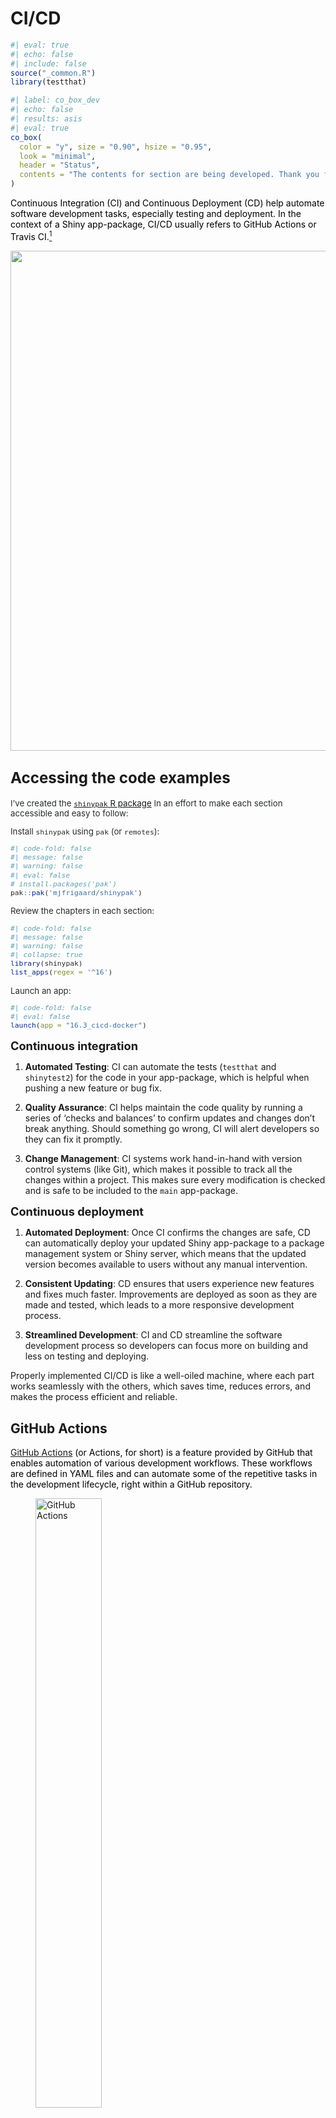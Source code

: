 # CI/CD {#sec-cicd}


```r
#| eval: true 
#| echo: false 
#| include: false
source("_common.R")
library(testthat)
```

```r
#| label: co_box_dev
#| echo: false
#| results: asis
#| eval: true
co_box(
  color = "y", size = "0.90", hsize = "0.95",
  look = "minimal",
  header = "Status",
  contents = "The contents for section are being developed. Thank you for your patience."
)
```

:::: {layout="[70, 30]"}

::: {style='color: #000000;'}

Continuous Integration (CI) and Continuous Deployment (CD) help automate software development tasks, especially testing and deployment. In the context of a Shiny app-package, CI/CD usually refers to GitHub Actions or Travis CI.[^no-travis-ci]

[^no-travis-ci]: This chapter will only cover CI/CD with GitHub Actions. Travis-CI has been around longer than GitHub Actions, and if you'd like to compare the two, I recommend [this article.](https://talent500.co/blog/github-actions-vs-travis-ci-weighing-pros-cons-and-selecting-the-ideal-platform/)

:::

![](images/gha_shinyap_icon.png){class="cover" width="800" fig-align='right'}

::::


:::: {.callout-tip collapse='true' appearance='minimal'}

## [Accessing the code examples]{style='font-weight: bold; font-size: 1.15em;'}

::: {style='font-size: 0.95em; color: #282b2d;'}

I've created the [`shinypak` R package](https://mjfrigaard.github.io/shinypak/) In an effort to make each section accessible and easy to follow:
  
Install `shinypak` using `pak` (or `remotes`):

```r
#| code-fold: false 
#| message: false
#| warning: false
#| eval: false
# install.packages('pak')
pak::pak('mjfrigaard/shinypak')
```

Review the chapters in each section:
  
```r
#| code-fold: false 
#| message: false
#| warning: false
#| collapse: true
library(shinypak)
list_apps(regex = '^16')
```

Launch an app: 

```r
#| code-fold: false 
#| eval: false
launch(app = "16.3_cicd-docker")
```

::: 

::::

[**Continuous integration**]{style="font-size: 1.30em;"}

1. **Automated Testing**: CI can automate the tests (`testthat` and `shinytest2`) for the code in your app-package, which is helpful when pushing a new feature or bug fix. 

2. **Quality Assurance**: CI helps maintain the code quality by running a series of 'checks and balances' to confirm updates and changes don't break anything. Should something go wrong, CI will alert developers so they can fix it promptly.

3. **Change Management**: CI systems work hand-in-hand with version control systems (like Git), which makes it possible to track all the changes within a project. This makes sure every modification is checked and is safe to be included to the `main` app-package.

[**Continuous deployment**]{style="font-size: 1.30em;"}

1. **Automated Deployment**: Once CI confirms the changes are safe, CD can automatically deploy your updated Shiny app-package to a package management system or Shiny server, which means that the updated version becomes available to users without any manual intervention.

2. **Consistent Updating**: CD ensures that users experience new features and fixes much faster. Improvements are deployed as soon as they are made and tested, which leads to a more responsive development process.

3. **Streamlined Development**: CI and CD streamline the software development process so developers can focus more on building and less on testing and deploying. 

Properly implemented CI/CD is like a well-oiled machine, where each part works seamlessly with the others, which saves time, reduces errors, and makes the process efficient and reliable.

## GitHub Actions {#sec-gha}

:::: {layout="[80, 20]"}

::: {style='color: #000000;'}

[GitHub Actions](https://github.com/features/actions) (or Actions, for short) is a feature provided by GitHub that enables automation of various development workflows. These workflows are defined in YAML files and can automate some of the repetitive tasks in the development lifecycle, right within a GitHub repository. 

:::

![GitHub Actions](images/gha_icon.png){width=50% fig-align='left'}

::::





Actions allow us to create custom workflows to automatically build, test, and deploy our code. Workflows can be triggered by a push to a branch, a pull request, a specific time schedule, or another GitHub event. 

```r
#| label: git_box_16.1_cicd-style
#| echo: false
#| results: asis
#| eval: true
git_margin_box(
  contents = "launch",
  fig_pw = '50%', 
  branch = "16.1_cicd-style", 
  repo = 'moviesApp')
```

### Workflow fields

The YAML workflow file configures and defines the automated tasks run in a GitHub repository. Workflows typically include fields for building, testing, and deploying code, and are structured into several key sections:

#### [`on`]{style="font-size: 1.05em; font-weight: bold; font-style: italic;"}

> *"An event is a specific activity in a repository that triggers a workflow run."*

:::: {layout="[48,-2,55]" layout-valign="top"}


[**`on`** defines the [event(s) that trigger](https://docs.github.com/en/actions/learn-github-actions/understanding-github-actions#events) the workflow. Triggers can be `push` and/or `pull` events to specific branches, creating a release, commenting on an issue, or even configured to run at scheduled times.]{style="font-size: 0.95rem;"}

```yaml
on:
  push:
    branches: [ main ]
  pull_request:
    branches: [ main ]
```

::::

#### [`name`]{style="font-size: 1.05em; font-weight: bold; font-style: italic;"}

:::: {layout="[48,-2,55]" layout-valign="top"}

[`name` is an optional field to identify a workflow in the Actions tab of the GitHub repository. If `name` is not provided, GitHub will use the file path.]{style="font-size: 0.95rem;"}

```yaml
name: shiny
```

::::

#### [`jobs`]{style="font-size: 1.05em; font-weight: bold; font-style: italic;"}

> *"A job is a set of steps in a workflow that is executed on the same runner."*

:::: {layout="[48,-2,55]" layout-valign="top"}

[The [**`job`**](https://docs.github.com/en/actions/using-jobs) and it's [identifier](https://docs.github.com/en/actions/using-jobs/using-jobs-in-a-workflow#setting-an-id-for-a-job) (`check`) are used to reference the runner, in this example it's `ubuntu-latest`.]{style="font-size: 0.95rem;"}

```yaml
jobs:
  check:
    runs-on: ubuntu-latest
```

::::




[The [`matrix` directive](https://docs.github.com/en/actions/using-jobs/using-a-matrix-for-your-jobs#using-a-matrix-strategy) can be used to run jobs across different operating systems, programming language versions, etc. (`fail-fasle: false` means the workflow will continue running even if one of the `matrix` jobs fails).]{style="font-size: 0.95rem;"}


```yaml
jobs:
  check:
    runs-on: ${{ matrix.config.os }}

    name: ${{ matrix.config.os }} (${{ matrix.config.r }})

    strategy:
      fail-fast: false
      matrix:
        config:
          - {os: macos-latest,   r: 'release'}
          - {os: windows-latest, r: 'release'}
          - {os: ubuntu-latest,   r: 'release'}
```

#### [`steps`]{style="font-size: 1.05em; font-weight: bold; font-style: italic;"}

> *"Steps can run commands, run setup tasks, or run an action in your repository, a public repository, or an action published in a Docker registry. Not all steps run actions, but all actions run as a step."*

:::: {layout="[48,-2,55]" layout-valign="top"}

[`steps` define a series of [tasks or actions](https://docs.github.com/en/actions/using-workflows/workflow-syntax-for-github-actions#jobsjob_idsteps) that the `job` will execute. These `steps` check out the code, set up an R environment, and installs a local package]{style="font-size: 0.95rem;"}

```yaml
steps:
    - uses: actions/checkout@v2

    - name: Set up R
      uses: r-lib/actions/setup-r@v2

    - name: Install package
      run: |
        install.packages('remotes')
        remotes::install_local('.')
      shell: Rscript {0}
      
```

::::

```r
#| label: co_box_run_e_rscript_comparison
#| echo: false
#| results: asis
#| eval: true
co_box(
  color = "g", 
  fold = TRUE,
  look = "default", 
  hsize = '1.15', 
  size = '1.02',
  header = "What is **`shell: Rscript {0}`**?",
  contents = "
  
\`\`\`yaml
  name: Install packages
  run: |
    pkgs <- c('glue', 'cli')
    install.packages(pkgs)
  shell: Rscript {0}
\`\`\`
  
The command `install.packages(pkgs)` is run as an R script:
  
- `shell` specifies which command-line interpreter (`bash`, `pwsh`, `python`, or `Rscript`) to use for the `run` commands
  
- `Rscript` is the command-line tool provided by R to execute R scripts and commands in a non-interactive environment. 

- `{0}` is a placeholder for the R commands written in the `run` section. 

"
)
```

#### Comments 

Lines beginning with `#` will not be executed. It's common to provide 1) a reference to the workflow source ([`r-lib/actions`](https://github.com/r-lib/actions/) in this case) and 2) a link for help with debugging build failures.


```yaml
# Workflow derived from https://github.com/r-lib/actions/tree/v2/examples
# Need help debugging build failures? Start at https://github.com/r-lib/actions#where-to-find-help
```

### Workflow permissions

In order for workflows to run, we'll need to make sure Actions have read and write permissions. We can do this by clicking on the repository's **Settings** tab, then expand the **Actions** menu and select **General**:

![Repository Action settings](images/gh_action_settings.png){width='100%'}

In the **General** settings, we want to confirm the workflow has **Read and write permissions** permissions (if this needs to be been changed, be sure to click **Save**). 

![Workflow permissions](images/gh_action_permissions.png){width='100%'}

Now our workflows can commit and push changes to the repository.

### [`use_github_action()`]{style="font-size: 0.95em;"}

In R packages, we can set up the GitHub Action infrastructure with `usethis::use_github_action()`. The `name` can be any of the workflow files available at [r-lib/actions](https://github.com/r-lib/actions/?tab=readme-ov-file#list-of-actions). The first workflow we'll be demonstrating can be used to automate the [code style in an app-package](https://github.com/r-lib/actions/tree/v2/examples#style-package).

```r
#| code-fold: false
#| eval: false
usethis::use_github_action("style")
```

```bash
#| code-fold: false
#| eval: false
#| code-overflow: scroll
✔ Setting active project to '/projects/apps/moviesApp'
✔ Creating '.github/'
✔ Adding '*.html' to '.github/.gitignore'
✔ Creating '.github/workflows/'
✔ Saving 'r-lib/actions/examples/style.yaml@v2' to '.github/workflows/style.yaml'
```

The output tells us a local `.github/workflows/style.yaml` file has been copied from the [`r-lib/actions/examples/style.yaml@v2`](https://github.com/r-lib/actions/blob/v2/examples/style.yml) into the `.github/workflows` folder: 

```bash
#| code-fold: false
#| eval: false
.github/
  └── workflows
    └── style.yaml

2 directories, 1 file
```



The documentation for the `style.yaml@v2` file tells us this workflow,

> "*styles the R code in a package, then commits and pushes the changes to the same branch."* 

The code styling in this workflow is handled by the [`styler` package](https://styler.r-lib.org/), which "*formats your code according to the tidyverse style guide.*"

Three functions in the `16.1_cicd-style` branch have altered to have zero style (`R/display_type.R`, `R/mod_var_input.R`, and `R/test_logger.R`). You can copy the code for these functions in the chunk below:[^style-coverage]

```r
#| eval: false 
#| code-fold: true 
#| code-summary: 'show/hide no-style code'
# display_type ----
display_type <- function(run = "w") {
  
  if (run == "p") {
    
    options(shiny.launch.browser = .rs.invokeShinyPaneViewer)
    
  } else if (run == "b") {
    
    options(shiny.launch.browser = .rs.invokeShinyWindowExternal)
    
  } else if (run == "w") {
    
    options(shiny.launch.browser = .rs.invokeShinyWindowViewer)
    
  } else {
    
    options(shiny.launch.browser = NULL)
    
  }

  shinyViewerType <- getOption("shiny.launch.browser") |>
    attributes() |> unlist() |> unname()

  cli::cli_alert_info("shinyViewerType set to {shinyViewerType}")
}

# mod_var_input_ui ----
mod_var_input_ui <- function(id) {
  ns <- NS(id)
  tagList(
    selectInput(
      inputId = ns("y"),
      label = "Y-axis:",
      choices = c("IMDB rating" = "imdb_rating",
        "IMDB number of votes" = "imdb_num_votes",
        "Critics Score" = "critics_score",
        "Audience Score" = "audience_score",
        "Runtime" = "runtime"), selected = "audience_score"
    ),
    selectInput(inputId = ns("x"),
      label = "X-axis:",
      choices = c("IMDB rating" = "imdb_rating",
        "IMDB number of votes" = "imdb_num_votes",
        "Critics Score" = "critics_score",
        "Audience Score" = "audience_score",
        "Runtime" = "runtime"), selected = "imdb_rating"
    ),
    selectInput(inputId = ns("z"),
      label = "Color by:",
      choices = c("Title Type" = "title_type",
        "Genre" = "genre",
        "MPAA Rating" = "mpaa_rating",
        "Critics Rating" = "critics_rating",
        "Audience Rating" = "audience_rating"), selected = "mpaa_rating"
    ),
    sliderInput(inputId = ns("alpha"),
      label = "Alpha:",
      min = 0, max = 1, step = 0.1, value = 0.5
    ),
    sliderInput(
      inputId = ns("size"),
      label = "Size:", min = 0, max = 5, value = 2
    ),
    textInput(inputId = ns("plot_title"),
      label = "Plot title",
      placeholder = "Enter plot title"
    )
  )
}
# test_logger ----
test_logger <- function(start = NULL, end = NULL, msg) {
  
  if (is.null(start) & is.null(end)) {
    
    cat("\n")
    
    logger::log_info("{msg}")
    
    } else if (!is.null(start) & is.null(end)) {
    
    cat("\n")
    
    logger::log_info("\n[ START {start} = {msg}]")
  
    } else if (is.null(start) & !is.null(end)) {
      
    cat("\n")
      
    logger::log_info("\n[ END {end} = {msg}]")
    
    } else {
      
    cat("\n")
      
    logger::log_info("\n[ START {start} = {msg}]")
    
    cat("\n")
    
    logger::log_info("\n[ END {end} = {msg}]")
    
    }
  
}
```


[^style-coverage]: We'll be covering code styling in the [Code tools](code_tools.qmd) chapter.

We'll make one small change to `style.yaml` before pushing it to GitHub. **Instead of having the workflow automatically commit and push the styled code changes to the same branch, we'll limit the code styling to the `16.1_cicd-style` branch:**


```yaml
on:
  push:
    branches: [16.1_cicd-style]
    paths: ["**.[rR]", "**.[qrR]md", "**.[rR]markdown", "**.[rR]nw", "**.[rR]profile"]
```

This change ensures our `style` workflow will be triggered only for pushes to the specified `branches` (and when changes are made to files with the specified extensions in `path`). 

After saving these changes to [`.github/workflows/style.yaml`](https://github.com/mjfrigaard/moviesApp/blob/16.1_cicd-style/.github/workflows/style.yaml), we'll add, commit, and push the changes to GitHub, 

```bash
#| eval: false 
#| code-fold: false 
git add .
git commit -m "updates to style workflow"
```

```bash
#| eval: false 
#| code-fold: false
[16.1_cicd-style 899bd38] updates to style workflow
 4 files changed, 43 insertions(+), 45 deletions(-)
```

```bash
#| eval: false 
#| code-fold: false 
git push
```

```bash
#| eval: false 
#| code-fold: false 
Enumerating objects: 17, done.
Counting objects: 100% (17/17), done.
Delta compression using up to 12 threads
Compressing objects: 100% (8/8), done.
Writing objects: 100% (9/9), 950 bytes | 25.00 KiB/s, done.
Total 9 (delta 6), reused 0 (delta 0), pack-reused 0
remote: Resolving deltas: 100% (6/6), completed with 6 local objects.
To https://github.com/mjfrigaard/moviesApp.git
   d366e0f..899bd38  16.1_cicd-style -> 16.1_cicd-style
```

If we view the **Actions** tab, we'll see the workflow listed with the name of our commit message: 

![Currently running workflows](images/gh_action_tab.png){width='100%'}

Clicking on the workflow reveals the following: 

![name of running workflow](images/gh_action_details.png){width='100%'}

The **style** widget contains each step in the workflow file. If we click on it we can see each step executed in real-time. Below we can see the dependency lockfile from `pak`:

![**Install dependencies** workflow step running](images/gh_action_dependencies_output.gif){width='100%'}

The actual styling comes is in the **Style** step: 

![**Style**, **Commit and push changes**, **Post install dependencies**, **Post checkout repo**, and **Post Cache Styler** workflow steps running](images/gh_action_style_output.gif){width='100%'}

When the workflow has finished, we can pull the style changes to our local branch and view the styled files:[^rlib-actions-examples] 

[^rlib-actions-examples]: You can find more examples of common GitHub Actions for R packages in [r-lib/actions/examples](https://github.com/r-lib/actions/tree/v2/examples#readme).

```bash
#| eval: false 
#| code-fold: false 
git pull
```

```bash
#| eval: false 
#| code-fold: false 
remote: Enumerating objects: 4, done.
remote: Counting objects: 100% (4/4), done.
remote: Total 4 (delta 3), reused 4 (delta 3), pack-reused 0
Unpacking objects: 100% (4/4), 450 bytes | 56.00 KiB/s, done.
From https://github.com/mjfrigaard/moviesApp
   899bd38..0ad97cf  16.1_cicd-style -> origin/16.1_cicd-style
Updating 899bd38..0ad97cf
Fast-forward
 R/display_type.R  | 13 +++----------
 R/mod_var_input.R | 30 ++++++++++++++++++++----------
 R/test_logger.R   | 30 ++++++++++--------------------
 3 files changed, 33 insertions(+), 40 deletions(-)
```


## A Shiny workflow

We'll be adapting the example GitHub Action workflow file for [deploying a Shiny application](https://github.com/r-lib/actions/blob/v2/examples/shiny-deploy.yaml). Before we get to the workflow file, we need to address a few settings and configurations that need to take place *outside* of the workflow file. 

```r
#| label: git_box_16.2_cicd-shiny
#| echo: false
#| results: asis
#| eval: true
git_margin_box(
  contents = "launch",
  fig_pw = '50%', 
  branch = "16.2_cicd-shiny", 
  repo = 'moviesApp')
```

### Creating repository secrets

We need to make sure our `rsconnect` secrets are stored with the GitHub repository (so we can access them from within the workflow file). To do this, we're going to return to the **Settings** tab on the `moviesApp` repository, expand **Secrets and variables** under **Security**, and select **Actions**:[^repo-secrets]

[^repo-secrets]: GitHub secrets should be specified by the user following the instructions in the [Creating secrets for a repository](https://docs.github.com/en/actions/security-guides/using-secrets-in-github-actions#creating-secrets-for-a-repository) article.

![**Secrets and variables** for `moviesApp` repository](images/gh_action_secrets_repo.png){width='80%' fig-align='center'}

Use **New repository secret** to create three new secrets: **RSCONNECT_USER**, **RSCONNECT_TOKEN**, and **RSCONNECT_SECRET**. You can access these in your shinyapps.io account:

![**Token** and **Secret** from shinyapps.io](images/gh_action_shinyapps_secrets_token.png){width='100%' fig-align='center'}

When you're finished, should see the following three **Repository secrets**:

![**Repository secrets** in `moviesApp`](images/gh_action_all_repo_secrets.png){width='95%' fig-align='center'}

### Enable private repositories 

We also need to make sure our shinyapps.io account allows us to install from private GitHub repositories during a workflow deployment. We can do this in the **Profile** menu item in our dashboard:

![**Update Authentication** in shinyapps.io profile](images/gh_action_shinyapps_auth.png){width='85%' fig-align='center'}

Clicking **Update Authentication** will open your Posit profile settings, where you can enable private repositories. 

![**Private repo access also enabled**](images/gh_action_shinyapps_private_repos.png){width='95%' fig-align='center'}

### Generate [`renv.lock`]{style="font-size: 0.95em; font-weight: bold;"}

The documentation for 'Shiny App Deployment' indicates we need to create a `renv` lockfile in the `16.2_cicd-shiny` branch.[^renv-lockfile] 

[^renv-lockfile]: "*This action assumes you have an `renv` lockfile in your repository that describes the R packages and versions required for your Shiny application.*" - [Shiny App Deployment](https://github.com/r-lib/actions/tree/v2/examples#shiny-app-deployment)

We can create the lockfile with the code below:

```r
#| eval: false
#| code-fold: false
install.packages('renv')
renv::init(force = TRUE)
```

```bash
#| eval: false
#| code-fold: false
This project contains a DESCRIPTION file.
Which files should renv use for dependency discovery in this project? 

1: Use only the DESCRIPTION file. (explicit mode)
2: Use all files in this project. (implicit mode)
```

We're going to use the `explicit mode`, because the dependencies in the `DESCRIPTION` should be all that's needed to run and deploy the application.

```bash
#| eval: false
#| code-fold: false
Selection: 1
```

```bash
#| eval: false
#| code-fold: false
- Using 'explicit' snapshot type. Please see `?renv::snapshot` for more details.

This project already has a private library. What would you like to do? 

1: Activate the project and use the existing library.
2: Re-initialize the project with a new library.
3: Abort project initialization.
```

We will start fresh and create a new project library:

```bash
#| eval: false
#| code-fold: false
Selection: 2
- Resolving missing dependencies ...
```

After `renv` has discovered and installed the dependencies, the R session will restart and we'll see the following new folder/files: 

```bash
#| eval: false
#| code-fold: false
├── .Rprofile # <1>
├── renv/
│   ├── activate.R
│   └── settings.json # <2>
└── renv.lock # <3>
```
1. `.Rprofile` contains a call to `source("renv/activate.R")`, which manages the project-level dependencies   
2. `renv` settings   
3. `renv` lockfile

When using `renv` in package development, we want to be sure to run `renv::install()` and `renv::update()`: 

```r
#| eval: false
#| code-fold: false
renv::install()
```

```bash
#| eval: false
#| code-fold: false
- There are no packages to install.
```

```r
#| eval: false
#| code-fold: false
renv::update()
```

```bash
#| eval: false
#| code-fold: false
- Checking for updated packages ... Done!
- All packages appear to be up-to-date.
```

### [`shiny-deploy.yaml`]{style="font-size: 0.90em; font-weight: bold;"}

We can include the 'Shiny App Deployment' workflow file in `moviesApp` with `usethis::use_github_action("shiny-deploy")`:[^shiny-depoy]

[^shiny-depoy]: Instructions for the GitHub Action Shiny deployment can be found [here](https://github.com/r-lib/actions/tree/v2/examples#shiny-app-deployment)

```r
#| eval: false 
#| code-fold: false
usethis::use_github_action("shiny-deploy")
```

```bash
#| eval: false 
#| code-fold: false
✔ Creating '.github/'
✔ Adding '^\\.github$' to '.Rbuildignore'
✔ Adding '*.html' to '.github/.gitignore'
✔ Creating '.github/workflows/'
✔ Saving 'r-lib/actions/examples/shiny-deploy.yaml@v2' to '.github/workflows/shiny-deploy.yaml'
```

This example workflow file is designed to deploy a Shiny application to a server. We're going to make a few changes to `shiny-deploy.yaml` so it will deploy the application stored in the [`16.2_cicd-shiny` branch](https://github.com/mjfrigaard/moviesApp/tree/16.2_cicd-shiny).

The example shiny workflow includes calls to `rsconnect::setAccountInfo()` and `rsconnect::deployApp()`. We'll perform a sanity check and confirm we can deploy the application using the information we've collected:

-   Start by entering your rsconnect info: 

    ```r
    #| eval: false 
    #| code-fold: false
    install.packages('rsconnect')
    rsconnect::setAccountInfo(
      name = "mjfrigaard",
      token = "YOUR TOKEN", 
      secret = "YOUR SECRET")
    ```
    
    -   Then try to deploy the application using `rsconnect::deployApp()`:

    ```r
    #| eval: false 
    #| code-fold: false
    library(moviesApp)
    rsconnect::deployApp(
      appName = "moviesAppCICD",
      account = "mjfrigaard",
      server = "shinyapps.io",
      forceUpdate = TRUE)
    ```

    -   Reading the deployment log will tells us if the secret, token, configuration, and lockfile are all working:

```bash
#| eval: false 
#| code-fold: false
── Preparing for deployment ──────────────────────────────────────────────────
✔ Deploying "moviesAppCICD" using "server: shinyapps.io / username: mjfrigaard"
ℹ Bundling 50 files: .github/workflows/shiny-deploy.yaml, .Rbuildignore, ..., 
tests/testthat.R, and vignettes/test-specs.Rmd
ℹ Capturing R dependencies with renv
✔ Found 99 dependencies
✔ Created 2,431,325b bundle
ℹ Uploading bundle...
✔ Uploaded bundle with id 8130675
── Deploying to server ─────────────────────────────────────────────────────────
Waiting for task: 1372980209
  building: Processing bundle: 8130675
  building: Building image: 9770352
  building: Fetching packages
  building: Installing packages
  building: Installing files
  building: Pushing image: 9770352
  deploying: Starting instances
  unstaging: Stopping old instances
── Deployment complete ─────────────────────────────────────────────────────────
✔ Successfully deployed to <https://mjfrigaard.shinyapps.io/moviesAppCICD/>
```

Making sure my application will deploy locally with the code I plan on putting in a workflow file makes me confident it run when it's triggered. Below we'll adapt the `.github/workflows/shiny-deploy.yaml` file to deploy `moviesApp`. 

#### Trigger

::: {layout="[50,50]" layout-valign="top"}

```YAML
on:
  push:
    branches: [16.2_cicd-shiny]
    
name: shiny
```



-   [The event we want the workflow triggered **`on`** is a `push` to the `16.2_cicd-shiny` branch]{style="font-size: 0.90rem;"}    
-   [We'll change the **`name`** to `shiny`]{style="font-size: 0.90rem;"}


:::



#### Jobs 

::: {layout="[50,50]" layout-valign="top"}

```yaml
jobs:
  shiny-deploy:
    runs-on: ubuntu-latest
    env:
      GITHUB_PAT: ${{ secrets.GITHUB_TOKEN }}
```


-   [**`jobs`** remains unchanged, but the identifier should match the **`name`**.]{style="font-size: 0.90rem;"} [^jobs-shiny]

[^jobs-shiny]: `run-on` is the latest Ubuntu runner and `env` is the `GITHUB_PAT` environment variable is your GitHub personal access token (access a secret with `secrets.<SECRET_NAME>`) 

:::

#### Steps 

::: {layout="[50,50]" layout-valign="top"}

```yaml
    steps:
      - uses: actions/checkout@v3

      - uses: r-lib/actions/setup-pandoc@v2

      - uses: r-lib/actions/setup-r@v2
        with:
          use-public-rspm: true

      - uses: r-lib/actions/setup-renv@v2

      - name: Install rsconnect
        run: install.packages("rsconnect")
        shell: Rscript {0}
```


-   [Check out the repository code]{style="font-size: 0.90rem;"}   
-   [Set up Pandoc for document conversions]{style="font-size: 0.90rem;"}   
-   [Set up R environment]{style="font-size: 0.90rem;"}     
    -   [`use-public-rspm` is the public RStudio package manager]{style="font-size: 0.90rem;"}      
-   [Set up `renv` to manage the project-specific dependencies captured in `renv.lock`]{style="font-size: 0.90rem;"}     
-   [`Install rsconnect` the step to deploy our app to the Shiny server]{style="font-size: 0.90rem;"}       
    -   [`run` installs the `rsconnect` package]{style="font-size: 0.90rem;"}      

:::

Now we're ready to update the information in our `.github/workflows/shiny-deploy.yaml` file.
        
::: {layout="[50,50]" layout-valign="top"}

    
```yaml
  - name: Authorize and deploy app
    env: 
      APPNAME: moviesAppCICD
      ACCOUNT: mjfrigaard
      SERVER: shinyapps.io 
```

-   [`Authorize and deploy app` defines the step to deploy our Shiny app]{style="font-size: 0.90rem;"}      
-   [`env` sets up the environment variables `APPNAME`, `ACCOUNT`, and `SERVER`]{style="font-size: 0.90rem;"}  
        
:::


The final `run` step sets the account information using `rsconnect::setAccountInfo()` and deploys the app to the specified server using `rsconnect::deployApp()`:

    
```yaml
    run: |
      rsconnect::setAccountInfo("${{ secrets.RSCONNECT_USER }}", "${{ secrets.RSCONNECT_TOKEN }}", "${{ secrets.RSCONNECT_SECRET }}")
      rsconnect::deployApp(appName = "${{ env.APPNAME }}", account = "${{ env.ACCOUNT }}", server = "${{ env.SERVER }}", forceUpdate = TRUE)
    shell: Rscript {0}
```

```bash
#| eval: false
#| code-fold: false
git add .
git commit -m "shiny deploy workflow"
```

```bash
#| eval: false
#| code-fold: false
[16.2_cicd-shiny 7953a5c] shiny deploy workflow
 10 files changed, 2130 insertions(+)
 create mode 100644 .Rprofile
 create mode 100644 .github/.gitignore
 create mode 100644 .github/workflows/shiny-deploy.yaml
 create mode 100644 renv.lock
 create mode 100644 renv/.gitignore
 create mode 100644 renv/activate.R
 create mode 100644 renv/settings.json
 create mode 100644 rsconnect/shinyapps.io/mjfrigaard/moviesAppCICD.dcf
```

We can see the workflow running on the **Actions** tab of the `moviesApp` repository: 

![shiny deploy workflow running](images/gh_action_shiny_tab.png){width='100%' fig-align='center'}

When it's finished, we can see the deployment log from the workflow looks similar to the log we saw locally:

![deploy log from workflow](images/gh_action_shiny_deploy.png){width='100%' fig-align='center'}

## A Shiny/Docker workflow

In the previous chapter we covered Docker, which builds and application in an image and containerizes the deployment. We can combine Docker and GitHub Actions to automated the deployment lifecycle of your app, which minimizes any risks of environmental discrepancies (avoiding the "it works on my machine" problem) and manual deployment processes (if something goes wrong after a workflow run, rolling back to a previous version in Git is straightforward). 

```r
#| label: git_box_16.3_cicd-docker
#| echo: false
#| results: asis
#| eval: true
git_margin_box(
  contents = "launch",
  fig_pw = '50%', 
  branch = "16.3_cicd-docker", 
  repo = 'moviesApp')
```

### Secrets and tokens

Most of the steps below are covered in the excellent blog post by [Nicola Rennie](https://nrennie.rbind.io/)[^post-automatically-deploying-a-shiny-app] I've updated the contents to work with a Shiny app-package.

[^post-automatically-deploying-a-shiny-app]: Automatically deploying a Shiny app for browsing #RStats tweets with GitHub Actions. Nicola Rennie. October 3, 2022. https://nrennie.rbind.io/blog/2022-10-05-automatically-deploying-a-shiny-app-for-browsing-rstats-tweets-with-github-actions/

To make sure our RSCONNECT_USER, RSCONNECT_TOKEN, and RSCONNECT_SECRET travels with our `Dockerfile`, we can store these as environmental variables with `Sys.setenv()`:

```r
#| eval: false
#| code-fold: false
Sys.setenv(RSCONNECT_USER = '<username>', 
  RSCONNECT_TOKEN = '<token>', 
  RSCONNECT_SECRET = '<secret>')
```

These will be passed to `rsconnect::setAccountInfo()` in our `deploy.R` file.


### [`deploy.R`]{style="font-size: 0.95em; font-weight: bold;"}

`deploy.R` contains the calls to `rsconnectL::setAccountInfo()` and `rsconnect::deployApp()` we had in our previous workflow file. `Sys.getenv()` will retrieve the username, token, and secret stored with `Sys.setenv()`:

```r
#| eval: false
#| code-fold: false
setAccountInfo(name = Sys.getenv("RSCONNECT_USER"),
               token = Sys.getenv("RSCONNECT_TOKEN"),
               secret = Sys.getenv("RSCONNECT_SECRET"))
deployApp(appDir = ".", 
  appName = "moviesAppDockerCiCd", 
  account = "mjfrigaard", 
	server = "shinyapps.io", 
	forceUpdate = TRUE)
```

The `deploy.R` script should be placed in the root folder of `moviesApp`.

### [`Dockerfile`]{style="font-size: 0.95em; font-weight: bold;"}

The `Dockerfile` will look similar to the example in the [Docker](docker.qmd) chapter, but with a few important changes: 

1. We'll include `rsconnect` and `bslib` in the list of packages to install 
2. The `/home/moviesAppDockerCiCd` directory is not only the image location we'll be launching the application from, it's also the URL for the deployed app: 
    -   `https://` **`username`** `.shinyapps.io/moviesAppDockerCiCd/`
3. The final command runs the application from `deploy.R`  


```bash
FROM rocker/shiny
RUN R -e 'install.packages(c("rlang", "stringr", "shiny", "ggplot2", "remotes", "rsconnect", "bslib"))'
RUN mkdir /home/moviesAppDockerCiCd
ADD . /home/moviesAppDockerCiCd
WORKDIR /home/moviesAppDockerCiCd
RUN R -e 'remotes::install_local(upgrade="never")'
EXPOSE 8180
CMD Rscript deploy.R
```

### [`docker.yml`]{style="font-size: 0.95em; font-weight: bold;"}

::: {layout="[50,50]" layout-valign="top"}

```yml
name: docker-shiny, moviesapp

on:
  push:
    branches: [ 16.3_cicd-docker ]

jobs:
  docker:
    runs-on: ubuntu-latest
    
    steps:
      - uses: actions/checkout@v3

      - name: Build image
        run: docker build -t moviesapp . 
```

-   [Add a `name` for the Docker/Shiny workflow]{style="font-size: 0.90rem;"}       
-   [Specify the triggering event the workflow will run **`on`**]{style="font-size: 0.90rem;"} 


-   [The **`job`** will run on `ubuntu-latest` (with **`docker`** id)]{style="font-size: 0.90rem;"}  

-   [Checkout the code]{style="font-size: 0.90rem;"}

-   [Build the docker image with `docker build`]{style="font-size: 0.90rem;"}

:::

The final `execute` step is runs docker run and passes our environment variables to the secrets we have stored in GitHub (i.e., with `secrets.<SECRET_NAME>`):

```yaml
      - name: execute
        run: >
          docker run -e RSCONNECT_USER=${{ secrets.RSCONNECT_USER }} -e RSCONNECT_TOKEN=${{ secrets.RSCONNECT_TOKEN }}  -e RSCONNECT_SECRET=${{ secrets.RSCONNECT_SECRET }} moviesapp  
       
```

### Tip: Check app dependencies 

`rsconnect` has a handy `appDependencies()` function (available with `rsconnect:::`) that returns a `data.frame` of the dependencies for an application: 

```r
#| eval: false
#| code-fold: false
rsconnect:::appDependencies(appDir = ".")
```

```r
#| eval: false
#| code-fold: false
#        Package  Version Source                                  Repository
# 1  AsioHeaders 1.22.1-2   CRAN https://packagemanager.posit.co/cran/latest
# 2         MASS   7.3-60   CRAN https://packagemanager.posit.co/cran/latest
# 3       Matrix    1.6-4   CRAN https://packagemanager.posit.co/cran/latest
# 4           R6    2.5.1   CRAN https://packagemanager.posit.co/cran/latest
# 5 RColorBrewer    1.1-3   CRAN https://packagemanager.posit.co/cran/latest
# 6         Rcpp   1.0.11   CRAN https://packagemanager.posit.co/cran/latest
```

Passing `appDependencies()` function in your app-package directory will tell you if any packages have missing `Source` or `Repository` values (this can cause the deployment to fail).

I also recommend running `attachment::att_amend_desc()` to capture all the dependencies in the `DESCRIPTION`. For example, `att_amend_desc()` added the following packages to the `Suggests` field in the `DESCRIPTION`:[^attachment-dev]

[^attachment-dev]: `att_amend_desc()` adds a `dev` folder with a YAML config file (but this can be removed before building/deploying).


```bash
[+] 9 package(s) added: cli, tools, dplyr, ggplot2movies, glue, purrr, tibble,
tidyr, waldo.
```

When the workflow runs, we see a message about these packages not being installed, but this does not interfere with the application launching (the packages listed are used in `vignettes/`, `data-raw/`, and `tests/`). 

![Docker deploy log ](images/gh_docker_deploy.png){width='100%' fig-align='center'}



## Recap

GitHub Actions can be used to set up the necessary R environment and dependencies required to deploy the application in your app-package, while allowing secure account credentials stored in GitHub secrets. The workflows in this chapter are only triggered by changes to the `16.1_cicd-style`, `16.2_cicd-shiny`, and `16.3_cicd-docker` branches of the `moviesApp` repository, which is like having a personal assistant who streamlines a secure deployment process, which allows you to focus more on developing your app. 

Read about CI/CD in the `rhino` framework in [this appendix section](rhino_cicd.qmd) 

<!-- https://github.com/pharmaverse/admiralci/blob/main/.github/workflows/code-coverage.yml --> 

